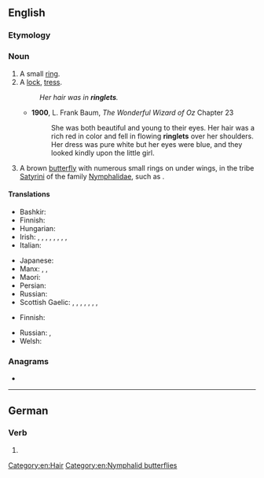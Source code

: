 ==English==
{{wikipedia}}

===Etymology===
{{suffix|en|ring|let}}

===Noun===
{{en-noun}}

# A small [[ring]].
# A [[lock]], [[tress]].
#: ''Her hair was in '''ringlets'''.''
#* '''1900''', L. Frank Baum, ''The Wonderful Wizard of Oz'' Chapter 23
#*: She was both beautiful and young to their eyes. Her hair was a rich red in color and fell in flowing '''ringlets''' over her shoulders. Her dress was pure white but her eyes were blue, and they looked kindly upon the little girl.
# A brown [[butterfly]] with numerous small rings on under wings, in the tribe [[Satyrini]] of the family [[Nymphalidae]], such as {{taxlink|Aphantopus hyperantus|species|noshow=1|ver=160930}}.

====Translations====
{{trans-top|lock, tress}}
* Bashkir: {{t|ba|бөҙрә}}
* Finnish: {{t+|fi|kihara}}
* Hungarian: {{t+|hu|lokni}}
* Irish: {{t|ga|bachall|f}}, {{t|ga|búcla|m}}, {{t|ga|drol|m}}, {{t+|ga|lúibín|m}}, {{t|ga|caschiabh|f}}, {{t+|ga|fáinne|m}}, {{t|ga|fáinneog|f}}, {{t|ga|iodh|f}}, {{t+|ga|lúb|f}}
* Italian: {{t+|it|ricciolo|m}}
{{trans-mid}}
* Japanese: {{t+|ja|巻き毛|tr=makige}}
* Manx: {{t|gv|cassag|f}}, {{t|gv|kiog|f}}, {{t|gv|skiog|f}}
* Maori: {{t|mi|urumāwhatu}}
* Persian: {{t+|fa|مرغول|tr=marğul}}
* Russian: {{t+|ru|ло́кон|m}}
* Scottish Gaelic: {{t|gd|cuach|f}}, {{t|gd|snìomh|m}}, {{t|gd|cleachd|f}}, {{t|gd|camalag|f}}, {{t|gd|dual|m}}, {{t|gd|camag|f}}, {{t|gd|bachlag|f}}, {{t|gd|glib|f}}
{{trans-bottom}}

{{trans-top|butterfly}}
* Finnish: {{t|fi|heinäperhonen}}
{{trans-mid}}
* Russian: {{t|ru|глазо́к цвето́чный|m}}, {{t|ru|глазо́к чёрно-бу́рый|m}}
* Welsh: {{t|cy|iâr fach y glaw|f}}
{{trans-bottom}}

===Anagrams===
* {{anagrams|en|a=egilnrt|Giltner|Tingler|tingler|tringle}}

[[Category:en:Hair]]
[[Category:en:Nymphalid butterflies]]

----

==German==

===Verb===
{{head|de|verb form}}
# {{de-verb form of|ringeln|2|p|k1}}